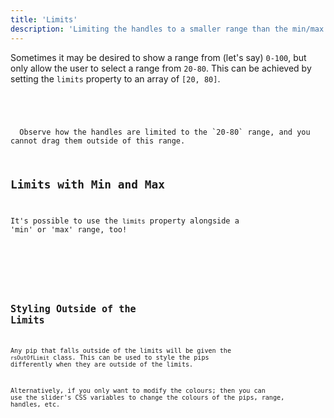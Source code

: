 ```yaml
---
title: 'Limits'
description: 'Limiting the handles to a smaller range than the min/max'
---
```










Sometimes it may be desired to show a range from (let's say) `0-100`, but only allow the user to select a range from `20-80`.
This can be achieved by setting the `limits` property to an array of `[20, 80]`.

<Demo name="Limit the draggable range" client:visible>
  <Limits client:visible />
  <Code slot="svelte" code={cleanImport(LimitsRaw)} lang="svelte" />
</Demo>

<Note type="info">
  Observe how the handles are limited to the `20-80` range, and you cannot drag them outside of this range.
</Note>






## Limits with Min and Max

It's possible to use the `limits` property alongside a 'min' or 'max' range, too!

<Demo name="min/max range limits" client:visible>
  <LimitsMinMax client:visible />
  <Code slot="svelte" code={cleanImport(LimitsMinMaxRaw)} lang="svelte" />
</Demo>





## Styling Outside of the Limits

Any pip that falls outside of the limits will be given the `rsOutOfLimit` class.
This can be used to style the pips differently when they are outside of the limits.

Alternatively, if you only want to modify the colours; then you can use the
slider's CSS variables to change the colours of the pips, range, handles, etc.

<Demo name="Out-Of-Limit css style" panel="css"  client:visible>
  <OutOfLimitCss client:visible />
  <Code slot="svelte" code={cleanImport(OutOfLimitCssRaw)} lang="svelte" />
  <Code slot="css" code={cleanImport(OutOfLimitCssCssRaw)} lang="css" />
</Demo>
